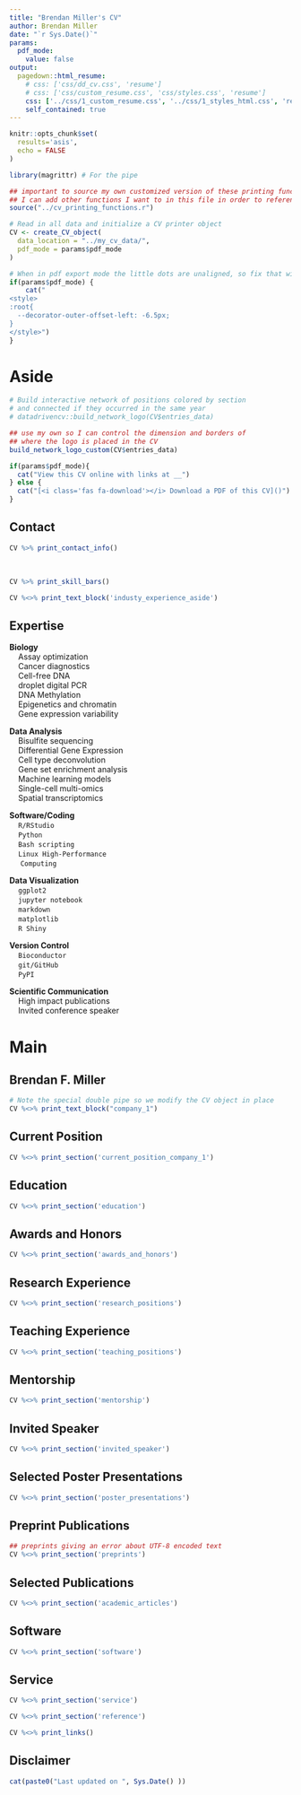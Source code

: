 ```yaml
---
title: "Brendan Miller's CV"
author: Brendan Miller
date: "`r Sys.Date()`"
params:
  pdf_mode:
    value: false
output:
  pagedown::html_resume:
    # css: ['css/dd_cv.css', 'resume']
    # css: ['css/custom_resume.css', 'css/styles.css', 'resume']
    css: ['../css/1_custom_resume.css', '../css/1_styles_html.css', 'resume']
    self_contained: true
---
```


```r
knitr::opts_chunk$set(
  results='asis', 
  echo = FALSE
)

library(magrittr) # For the pipe

## important to source my own customized version of these printing functions.
## I can add other functions I want to in this file in order to reference them later in this rmd when rendered.
source("../cv_printing_functions.r")

# Read in all data and initialize a CV printer object
CV <- create_CV_object(
  data_location = "../my_cv_data/",
  pdf_mode = params$pdf_mode
)

```


```r
# When in pdf export mode the little dots are unaligned, so fix that with some conditional CSS.
if(params$pdf_mode) {
    cat("
<style>
:root{
  --decorator-outer-offset-left: -6.5px;
}
</style>")
}
```


Aside
================================================================================

<!-- This is to insert a picture of me instead -->
<!-- ![logo](me.jpg){width=100%} -->

```r

# Build interactive network of positions colored by section
# and connected if they occurred in the same year
# datadrivencv::build_network_logo(CV$entries_data)

## use my own so I can control the dimension and borders of 
## where the logo is placed in the CV
build_network_logo_custom(CV$entries_data)
```

```r
if(params$pdf_mode){
  cat("View this CV online with links at __")
} else {
  cat("[<i class='fas fa-download'></i> Download a PDF of this CV]()")
}
```

Contact {#contact}
--------------------------------------------------------------------------------

```r
CV %>% print_contact_info()
```

<br>


<!-- Language Skills {#skills} -->
<!-- -------------------------------------------------------------------------------- -->

```r
CV %>% print_skill_bars()
```

```r
CV %<>% print_text_block('industy_experience_aside')
```

Expertise {#skills}
--------------------------------------------------------------------------------
**Biology**<br />&nbsp;&nbsp;&nbsp;&nbsp;Assay optimization<br />&nbsp;&nbsp;&nbsp;&nbsp;Cancer diagnostics<br />&nbsp;&nbsp;&nbsp;&nbsp;Cell-free DNA<br />&nbsp;&nbsp;&nbsp;&nbsp;droplet digital PCR<br />&nbsp;&nbsp;&nbsp;&nbsp;DNA Methylation<br />&nbsp;&nbsp;&nbsp;&nbsp;Epigenetics and chromatin<br />&nbsp;&nbsp;&nbsp;&nbsp;Gene expression variability

**Data Analysis**<br />&nbsp;&nbsp;&nbsp;&nbsp;Bisulfite sequencing<br />&nbsp;&nbsp;&nbsp;&nbsp;Differential Gene Expression<br />&nbsp;&nbsp;&nbsp;&nbsp;Cell type deconvolution<br />&nbsp;&nbsp;&nbsp;&nbsp;Gene set enrichment analysis<br />&nbsp;&nbsp;&nbsp;&nbsp;Machine learning models<br />&nbsp;&nbsp;&nbsp;&nbsp;Single-cell multi-omics<br />&nbsp;&nbsp;&nbsp;&nbsp;Spatial transcriptomics

**Software/Coding**<br />&nbsp;&nbsp;&nbsp;&nbsp;`R/RStudio`<br />&nbsp;&nbsp;&nbsp;&nbsp;`Python`<br />&nbsp;&nbsp;&nbsp;&nbsp;`Bash scripting`<br />&nbsp;&nbsp;&nbsp;&nbsp;`Linux High-Performance`<br />&nbsp;&nbsp;&nbsp;&nbsp;&nbsp;`Computing`

**Data Visualization**<br />&nbsp;&nbsp;&nbsp;&nbsp;`ggplot2`<br />&nbsp;&nbsp;&nbsp;&nbsp;`jupyter notebook`<br />&nbsp;&nbsp;&nbsp;&nbsp;`markdown`<br />&nbsp;&nbsp;&nbsp;&nbsp;`matplotlib`<br />&nbsp;&nbsp;&nbsp;&nbsp;`R Shiny`

**Version Control**<br />&nbsp;&nbsp;&nbsp;&nbsp;`Bioconductor`<br />&nbsp;&nbsp;&nbsp;&nbsp;`git/GitHub`<br />&nbsp;&nbsp;&nbsp;&nbsp;`PyPI`

**Scientific Communication**<br />&nbsp;&nbsp;&nbsp;&nbsp;High impact publications<br />&nbsp;&nbsp;&nbsp;&nbsp;Invited conference speaker


Main
================================================================================

Brendan F. Miller {#title}
--------------------------------------------------------------------------------

```r
# Note the special double pipe so we modify the CV object in place
CV %<>% print_text_block("company_1")
```



Current Position {data-icon=user}
--------------------------------------------------------------------------------
```r
CV %<>% print_section('current_position_company_1')
```



Education {data-icon=graduation-cap data-concise=true}
--------------------------------------------------------------------------------
```r
CV %<>% print_section('education')
```



Awards and Honors {data-icon=trophy}
--------------------------------------------------------------------------------
```r
CV %<>% print_section('awards_and_honors')
```



Research Experience {data-icon=flask}
--------------------------------------------------------------------------------
```r
CV %<>% print_section('research_positions')
```



Teaching Experience {data-icon=chalkboard-teacher}
--------------------------------------------------------------------------------
```r
CV %<>% print_section('teaching_positions')
```



Mentorship {data-icon=chalkboard-teacher}
--------------------------------------------------------------------------------
```r
CV %<>% print_section('mentorship')
```



Invited Speaker {data-icon=group}
--------------------------------------------------------------------------------
```r
CV %<>% print_section('invited_speaker')
```



Selected Poster Presentations {data-icon=object-group}
--------------------------------------------------------------------------------
```r
CV %<>% print_section('poster_presentations')
```


<!-- I have to specify the fa icon this way if tagging section for specific css formatting via {#...} -->
<i class="fas fa-paperclip"></i> Preprint Publications {#pubs}
--------------------------------------------------------------------------------
```r

## preprints giving an error about UTF-8 encoded text
CV %<>% print_section('preprints')
```



<i class="fas fa-book"></i> Selected Publications {#pubs}
--------------------------------------------------------------------------------
```r
CV %<>% print_section('academic_articles')
```



Software {data-icon=cloud-upload}
--------------------------------------------------------------------------------
```r
CV %<>% print_section('software')
```



Service {data-icon=hands-helping}
--------------------------------------------------------------------------------
```r
CV %<>% print_section('service')
```




<!-- References {data-icon=id-card} -->
<!-- -------------------------------------------------------------------------------- -->
```r
CV %<>% print_section('reference')
```


<!-- <br> -->
<!-- <br> -->
<!-- ```{r, eval=TRUE} -->
<!-- CV %<>% print_text_block('references1') -->
<!-- ``` -->
<!-- <br> -->
<!-- <br> -->
<!-- <br> -->
<!-- ```{r, eval=TRUE} -->
<!-- CV %<>% print_text_block('references2') -->
<!-- ``` -->
<!-- <br> -->
<!-- <br> -->
<!-- <br> -->
<!-- ```{r, eval=TRUE} -->
<!-- CV %<>% print_text_block('references3') -->
<!-- ``` -->

<!-- <h3>Dr. Jean Fan</h3> -->


<!-- Dr. Jean Fan -->
<!-- Johns Hopkins University -->
<!-- Department of Biomedical Engineering -->
<!-- jeanfan@jhu.edu -->

<!-- Dr. Laura Elnitski -->
<!-- National Institutes of Health -->
<!-- National Human Genome Research Institute -->
<!-- elnitski@mail.nih.gov -->

<!-- Dr. Thomas Pisanic II -->
<!-- Johns Hopkins University -->
<!-- Department of Mechanical Engineering -->
<!-- tpisani1@jhu.edu -->

<!-- <br> -->
<!-- <br> -->
<!-- <br> -->

```r
CV %<>% print_links()
```


<!-- Had to hard code in the breaks to get this text down right above the Disclaimer. Also the link doesn't work right now -->
<!-- Will clean up later -->
<!-- :::aside -->
<!-- <br> -->
<!-- <br> -->
<!-- <br> -->
<!-- <br> -->
<!-- <br> -->
<!-- <br> -->
<!-- <br> -->
<!-- <br> -->
<!-- <br> -->
<!-- <br> -->
<!-- <br> -->
<!-- <br> -->
<!-- <br> -->
<!-- <br> -->
<!-- <br> -->
<!-- <br> -->
<!-- <br> -->
<!-- <div style="text-align: right"> *Made using R [`pagedown`](https://github.com/rstudio/pagedown)* </div> -->
<!-- ::: -->

Disclaimer {#disclaimer}
--------------------------------------------------------------------------------
:::aside
```r
cat(paste0("Last updated on ", Sys.Date() ))
```
:::

<!-- Made using R package [**pagedown**](https://github.com/rstudio/pagedown). -->

<!-- The source code is available [on github.com/nstrayer/cv](/Users/brendan/Desktop/Misc Projects/data_cv/datadrivencv/). -->

<!-- Last updated on `r Sys.Date()`. -->



<!-- Industry Experience {data-icon=suitcase} -->
<!-- -------------------------------------------------------------------------------- -->

<!-- ::: aside -->
<!-- ```{r, eval=FALSE} -->
<!-- CV %<>% print_text_block('industy_experience_aside') -->
<!-- ``` -->
<!-- ::: -->

<!-- ```{r, eval=FALSE} -->
<!-- CV %<>% print_section('industry_positions') -->
<!-- ``` -->

<!-- <!-- These breaks just force a new page so section doesnt get cut off -->
<!-- <br> -->
<!-- <br> -->
<!-- <br> -->







